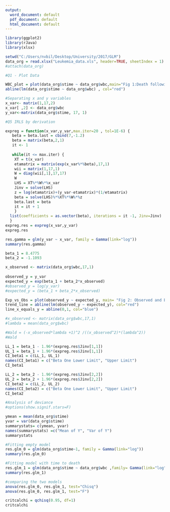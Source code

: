 ---
output:
  word_document: default
  pdf_document: default
  html_document: default
---

```{r # Assignment One input, echo= TRUE, eval = TRUE}


library(ggplot2)
library(rJava)
library(xlsx)

setwd("C:/Users/nvbil/Desktop/University/2017/GLM")
data_org = read.xlsx("Leukemia_data.xls", header=TRUE, sheetIndex = 1)
#attach(data_org)

```

```{r #Q1 -Plot Data, echo = TRUE, eval=TRUE}
#Q1 - Plot Data

WBC_plot = plot(data_org$stime ~ data_org$wbc,main="Fig 1:Death following diagnosis vs Initial WBC count", xlab = "log(initial WBC Count) ", ylab = "Death following Diagnosis (weeks) ",xlim=c(2, 6), ylim=c(0, 165) )
abline(lm(data_org$stime ~ data_org$wbc) , col="red")


```


```{r Coverting data, echo= TRUE, eval = TRUE}


#Separating x and y variables
x_var<- matrix(1,17,2)
x_var[ ,2] <- data_org$wbc
y_var<-matrix(data_org$stime, 17, 1)

```

```{r IRLS, echo= TRUE, eval = TRUE}
#Q5 IRLS by derivation

expreg = function(x_var,y_var,max.iter=20 , tol=1E-6) {
   beta = beta.last = cbind(7,-1.2) 
   beta = matrix(beta,2,1)
   it <- 1
   
   while(it <= max.iter) {
    XT = t(x_var)
    etamatrix = matrix(exp(x_var%*%beta),17,1)
    wii = matrix(1,17,1)
    W = diag(wii[,1],17,17)
    W
    LHS = XT%*%W%*%x_var
    Jinv = solve(LHS)
    z = log(etamatrix)+(y_var-etamatrix)*(1/etamatrix)
    beta = solve(LHS)%*%XT%*%W%*%z
    beta.last = beta
    it = it + 1
    }
  list(coefficients = as.vector(beta), iterations = it -1, Jinv=Jinv)
  }
expreg.res = expreg(x_var,y_var)
expreg.res
```


```{r #Q6 IRLS by function, echo=TRUE, eval=TRUE}

res.gamma = glm(y_var ~ x_var, family = Gamma(link="log"))
summary(res.gamma)

```
```{r Q7, echo=TRUE, eval=TRUE} 
beta_1 = 8.4775
beta_2 = -1.1093

x_observed <- matrix(data_org$wbc,17,1)
  
observed_y = y_var
expected_y = exp(beta_1 + beta_2*x_observed)
#observed_y = log(y_var)
#expected_y = (beta_1 + beta_2*x_observed)

Exp_vs_Obs = plot(observed_y ~ expected_y, main= "Fig 2: Observed and Expected Y values",xlab = "Expected Y", ylab = "Observed Y", xlim=c(0, 200), ylim=c(0, 200))
trend_line = abline(lm(observed_y ~ expected_y), col="red")
line_x_equals_y = abline(0,1, col="blue")

```

```{r Q8, echo=TRUE, eval=TRUE }
#x_observed <- matrix(data_org$wbc,17,1)
#lambda = mean(data_org$wbc)

#Wald = (-x_observed*lambda +1)^2 /((x_observed^2)*(lambda^2))
#Wald

LL_1 = beta_1 - 1.96*(expreg.res$Jinv[1,1])
UL_1 = beta_1 + 1.96*(expreg.res$Jinv[1,1])
CI_beta1 = c(LL_1, UL_1)
names(CI_beta1) = c("Beta One Lower Limit", "Upper Limit")
CI_beta1

LL_2 = beta_2 - 1.96*(expreg.res$Jinv[2,2])
UL_2 = beta_2 + 1.96*(expreg.res$Jinv[2,2])
CI_beta2 = c(LL_2, UL_2)
names(CI_beta2) = c("Beta One Lower Limit", "Upper Limit")
CI_beta2

```
```{r Q9 - deviance of models, echo=TRUE, eval=TRUE }
#Analysis of deviance
#options(show.signif.stars=F)

ymean = mean(data_org$stime)
yvar = var(data_org$stime)
summarystats= c(ymean, yvar)
names(summarystats) =c("Mean of Y", "Var of Y")
summarystats

#Fitting empty model
res.glm_0 = glm(data_org$stime~1, family = Gamma(link="log"))
summary(res.glm_0)

#Fitting model with time to death
res.glm_1 = glm(data_org$stime ~ data_org$wbc ,family= Gamma(link="log"))
summary(res.glm_1)

#comparing the two models
anova(res.glm_0, res.glm_1, test="Chisq")
anova(res.glm_0, res.glm_1, test="F")

critcalchi = qchisq(0.95, df=1)
critcalchi


```
